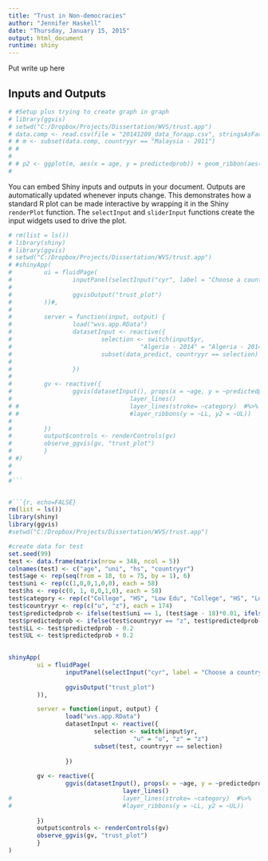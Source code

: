 ```yaml
---
title: "Trust in Non-democracies"
author: "Jennifer Haskell"
date: "Thursday, January 15, 2015"
output: html_document
runtime: shiny
---
```


Put write up here

## Inputs and Outputs

```r
# #Setup plus trying to create graph in graph 
# library(ggvis)
# setwd("C:/Dropbox/Projects/Dissertation/WVS/trust.app")
# data.comp <- read.csv(file = "20141209_data_forapp.csv", stringsAsFactors = FALSE)
# # m <- subset(data.comp, countryyr == "Malaysia - 2011")
# # 
# 
# # p2 <- ggplot(m, aes(x = age, y = predictedprob)) + geom_ribbon(aes(ymin = LL, ymax = UL, fill = category), alpha = 0.2) + geom_line(aes(colour = category), size = 1.5)
# 


```


You can embed Shiny inputs and outputs in your document. Outputs are automatically updated whenever inputs change.  This demonstrates how a standard R plot can be made interactive by wrapping it in the Shiny `renderPlot` function. The `selectInput` and `sliderInput` functions create the input widgets used to drive the plot.

```r
# rm(list = ls())
# library(shiny)
# library(ggvis)
# setwd("C:/Dropbox/Projects/Dissertation/WVS/trust.app")
# #shinyApp(
#         ui = fluidPage(
#                 inputPanel(selectInput("cyr", label = "Choose a country:",choices = c("Algeria - 2014", "Azerbaijan - 2011/2012", "Armenia - 2011",  "Belarus - 2011", "China - 2012", "Palestine - 2013", "Iraq - 2013", "Kazakhstan - 2011", "Jordan - 2014", "Kuwait - 2013", "Libya - 2013", "Malaysia - 2011", "Morocco - 2011", "Nigeria - 2011", "Qatar - 2010", "Russia - 2011", "Rwanda - 2012", "Singapore - 2012", "Zimbabwe - 2011", "Egypt - 2012", "Uzbekistan - 2011", "Yemen - 2013"), selected = "Algeria - 2014"),
#         
#                 ggvisOutput("trust_plot")
#         ))#,
# 
#         server = function(input, output) {
#                 load("wvs.app.RData")
#                 datasetInput <- reactive({
#                         selection <- switch(input$yr,
#                                    "Algeria - 2014" = "Algeria - 2014", "Azerbaijan - 2011/2012" = "Azerbaijan - 2011/2012", "Armenia - 2011" = "Armenia - 2011",  "Belarus - 2011" = "Belarus - 2011", "China - 2012" = "China - 2012", "Palestine - 2013" = "Palestine - 2013", "Iraq - 2013" = "Iraq - 2013", "Kazakhstan - 2011" = "Kazakhstan - 2011", "Jordan - 2014" = "Jordan - 2014", "Kuwait - 2013" = "Kuwait - 2013", "Libya - 2013" = "Libya - 2013", "Malaysia - 2011" = "Malaysia - 2011", "Morocco - 2011" = "Morocco - 2011", "Nigeria - 2011" = "Nigeria - 2011", "Qatar - 2010" = "Qatar - 2010", "Russia - 2011" = "Russia - 2011", "Rwanda - 2012" = "Rwanda - 2012", "Singapore - 2012" = "Singapore - 2012", "Zimbabwe - 2011" = "Zimbabwe - 2011", "Egypt - 2012" = "Egypt - 2012", "Uzbekistan - 2011" = "Uzbekistan - 2011", "Yemen - 2013" = "Yemen - 2013")
#                         subset(data_predict, countryyr == selection)         
#                 
#                 })
#         
#         gv <- reactive({
#                 ggvis(datasetInput(), props(x = ~age, y = ~predictedprob))  %>% 
#                                 layer_lines()
# #                               layer_lines(stroke= ~category)  #%>% 
# #                               #layer_ribbons(y = ~LL, y2 = ~UL))
#                 
#         })
#         output$controls <- renderControls(gv)
#         observe_ggvis(gv, "trust_plot")      
#         }
# #)
# 
# 
#```


#```{r, echo=FALSE}
rm(list = ls())
library(shiny)
library(ggvis)
#setwd("C:/Dropbox/Projects/Dissertation/WVS/trust.app")

#create data for test
set.seed(99)
test <- data.frame(matrix(nrow = 348, ncol = 5))
colnames(test) <- c("age", "uni", "hs", "countryyr")
test$age <- rep(seq(from = 18, to = 75, by = 1), 6)
test$uni <- rep(c(1,0,0,1,0,0), each = 58)
test$hs <- rep(c(0, 1, 0,0,1,0), each = 58)
test$category <- rep(c("College", "HS", "Low Edu", "College", "HS", "Low Edu"), each = 58)
test$countryyr <- rep(c("u", "z"), each = 174)
test$predictedprob <- ifelse(test$uni == 1, (test$age - 18)*0.01, ifelse(test$hs == 1, (test$age - 18)*0.015, (test$age - 15)*0.015))
test$predictedprob <- ifelse(test$countryyr == "z", test$predictedprob- 0.15, test$predictedprob)
test$LL <- test$predictedprob - 0.2
test$UL <- test$predictedprob + 0.2
                          

shinyApp(
        ui = fluidPage(
                inputPanel(selectInput("cyr", label = "Choose a country:",choices = c("u" = "u", "z", "z"),
        
                ggvisOutput("trust_plot")
        )),

        server = function(input, output) {
                load("wvs.app.RData")
                datasetInput <- reactive({
                        selection <- switch(input$yr,
                                   "u" = "u", "z" = "z")
                        subset(test, countryyr == selection)         
                
                })
        
        gv <- reactive({
                ggvis(datasetInput(), props(x = ~age, y = ~predictedprob))  %>% 
                                layer_lines()
#                               layer_lines(stroke= ~category)  #%>% 
#                               #layer_ribbons(y = ~LL, y2 = ~UL))
                
        })
        output$controls <- renderControls(gv)
        observe_ggvis(gv, "trust_plot")      
        }
)


```





